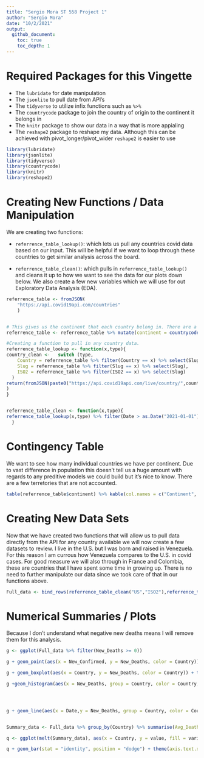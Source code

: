 ```yaml
---
title: "Sergio Mora ST 558 Project 1"
author: "Sergio Mora"
date: "10/2/2021"
output:
  github_document:
    toc: true
    toc_depth: 1
---
```


# Required Packages for this Vingette

  - The `lubridate` for date manipulation
  - The `jsonlite` to pull date from API's
  - The `tidyverse` to utilize infix functions such as `%>%`
  - The `countrycode` package to join the country of origin to the continent it belongs in
  - The `knitr` package to show our data in a way that is more appialing
  - The `reshape2` package to reshape my data. Although this can be achieved with pivot_longer/pivot_wider `reshape2` is easier to use
```r
library(lubridate)
library(jsonlite)
library(tidyverse)
library(countrycode)
library(knitr)
library(reshape2)
```

# Creating New Functions / Data Manipulation
We are creating two functions:

  - `referrence_table_lookup()`: which lets us pull any countries covid data based on our input. This will be helpful if we want to loop through these countries to get similar analysis across the board.
  
  - `referrence_table_clean()`: which pulls in `referrence_table_lookup()` and cleans it up to how we want to see the data for our plots down below. We also create a few new variables which we will use for out Exploratory Data Analysis (EDA).

```r
referrence_table <- fromJSON(
    "https://api.covid19api.com/countries"
    )


# This gives us the continent that each country belong in. There are a few exception that this function does not count for, we will not acocunt for these manually since we are not looking at these individually and because my geography skills are awful.
referrence_table <- referrence_table %>% mutate(continent = countrycode(sourcevar = referrence_table[, "Slug"], origin = "country.name", destination = "continent"))

#Creating a function to pull in any country data.
referrence_table_lookup <- function(x,type){
country_clean <-   switch (type,
    Country = referrence_table %>% filter(Country == x) %>% select(Slug),
    Slug = referrence_table %>% filter(Slug == x) %>% select(Slug),
    ISO2 = referrence_table %>% filter(ISO2 == x) %>% select(Slug)
  )
return(fromJSON(paste0("https://api.covid19api.com/live/country/",country_clean,"/status/confirmed"))
)
}


referrence_table_clean <- function(x,type){
referrence_table_lookup(x,type) %>% filter(Date > as.Date("2021-01-01")) %>% group_by(Country,Date) %>% summarise(sum_of_Confirmed = sum(Confirmed),sum_of_Deaths = sum(Deaths),sum_of_Active = sum(Active))  %>% mutate(New_Confirmed = (sum_of_Confirmed - lag(sum_of_Confirmed)),New_Deaths = (sum_of_Deaths - lag(sum_of_Deaths)),New_Active = (sum_of_Active - lag(sum_of_Active)),Date = ymd_hms(Date))
  }
```

# Contingency Table
We want to see how many individual countries we have per continent. Due to vast difference in population this doesn't tell us a huge amount with regards to any preditive models we could build but it's nice to know. There are a few terretories that are not accounted.

```r
table(referrence_table$continent) %>% kable(col.names = c("Continent", "Frequency"))
```


# Creating New Data Sets
Now that we have created two functions that will allow us to pull data directly from the API for any country available we will now create a few datasets to review. I live in the U.S. but I was born and raised in Venezuela. For this reason I am currous how Venezuela compares to the U.S. in covid cases. For good measure we will also through in France and Colombia, these are countries that I have spent some time in growing up. There is no need to further manipulate our data since we took care of that in our functions above.
```r
Full_data <- bind_rows(referrence_table_clean("US","ISO2"),referrence_table_clean("venezuela","Slug"),referrence_table_clean("France","Country"),referrence_table_clean("Colombia","Country"))
```


# Numerical Summaries / Plots

Because I don't understand what negative new deaths means I will remove them for this analysis.

```r
g <- ggplot(Full_data %>% filter(New_Deaths >= 0))

g + geom_point(aes(x = New_Confirmed, y = New_Deaths, color = Country)) + geom_smooth(aes(x = New_Confirmed, y = New_Deaths),method = "lm") + labs(title = "Scatter plot of New Confirmed cases Vs New Deaths along with a linear model.", caption = "There is a clear positive correlation.") + ylab("New Deaths") + xlab("New Confirmed")

g + geom_boxplot(aes(x = Country, y = New_Deaths, color = Country)) + theme(axis.text.x = element_text(angle = -15,hjust = -.1)) + labs(title = "Box Plot between Country and New Deaths", caption = "We see a few outliers") + ylab("New Deaths") + xlab("")

g +geom_histogram(aes(x = New_Deaths, group = Country, color = Country, y = ..density..), position = "dodge") + stat_density(aes(x = New_Deaths),geom = "line", color = "green") + labs(title = "Density histogram of New Deaths with a distribution line overlayed", caption = "Clearly left skewed moth days days we had 'low' number of new deaths") + xlab("New Confirmed")




g + geom_line(aes(x = Date,y = New_Deaths, group = Country, color = Country)) + labs(title = "New Confimed cases by country", caption = "Clear spikes that seem to lign up with our outliers") + ylab("Newly Confirmed Deaths")


Summary_data <- Full_data %>% group_by(Country) %>% summarise(Avg_Deaths = mean(New_Deaths, na.rm = TRUE), Avg_Confirmed = mean(New_Confirmed, na.rm = TRUE))

q <- ggplot(melt(Summary_data), aes(x = Country, y = value, fill = variable, color = variable))

q + geom_bar(stat = "identity", position = "dodge") + theme(axis.text.x = element_text(angle = -15,hjust = -.1)) + labs(title = "Average cases VS Average Deaths by country", caption = "We see only a 'small' percentage of cases are dying on average") + ylab("Average cases Confirmed or Dead") + xlab("")
```

